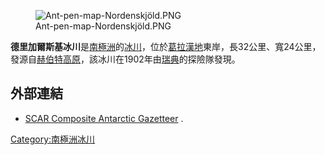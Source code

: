[[Image:Ant-pen-map-Nordenskjöld.PNG|thumb]]

{{coord|64|43|S|60|44|W|type:glacier_region:AQ_source:GNIS|display=title}}

'''德里加爾斯基冰川'''是[[南極洲|南極洲]]的[[冰川|冰川]]，位於[[葛拉漢地|葛拉漢地]]東岸，長32公里、寬24公里，發源自[[赫伯特高原|赫伯特高原]]，該冰川在1902年由[[瑞典|瑞典]]的探險隊發現。

==外部連結==
* [http://data.aad.gov.au/aadc/gaz/scar/ SCAR Composite Antarctic Gazetteer] {{WebCite|url=https://www.webcitation.org/5ug2CfC7m?url=http://data.aad.gov.au/aadc/gaz/scar/ |date=20101202140255 |dateformat=iso }}.

{{DEFAULTSORT:Drygalski Glacier}}
[[Category:南極洲冰川|Category:南極洲冰川]]


{{NordenskjöldCoast-geo-stub}}